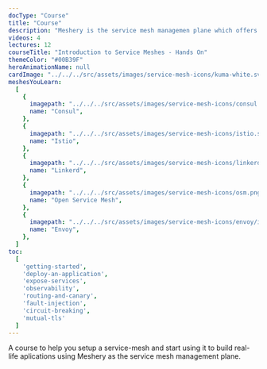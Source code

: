 ```yaml
---
docType: "Course"
title: "Course"
description: "Meshery is the service mesh managemen plane which offers lifecycle, configuration, and performance management of service meshes and their workloads."
videos: 4
lectures: 12
courseTitle: "Introduction to Service Meshes - Hands On"
themeColor: "#00B39F"
heroAnimationName: null
cardImage: "../../../src/assets/images/service-mesh-icons/kuma-white.svg"
meshesYouLearn:
  [
    {
      imagepath: "../../../src/assets/images/service-mesh-icons/consul.png",
      name: "Consul",
    },
    {
      imagepath: "../../../src/assets/images/service-mesh-icons/istio.svg",
      name: "Istio",
    },
    {
      imagepath: "../../../src/assets/images/service-mesh-icons/linkerd.svg",
      name: "Linkerd",
    },
    {
      imagepath: "../../../src/assets/images/service-mesh-icons/osm.png",
      name: "Open Service Mesh",
    },
    {
      imagepath: "../../../src/assets/images/service-mesh-icons/envoy/icon/color/envoy-icon-color.png",
      name: "Envoy",
    },
  ]
toc:
  [
    'getting-started',
    'deploy-an-application',
    'expose-services',
    'observability',
    'routing-and-canary',
    'fault-injection',
    'circuit-breaking',
    'mutual-tls'
  ]
---
```


A course to help you setup a service-mesh and start using it to build real-life aplications using Meshery
as the service mesh management plane.
